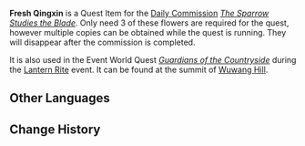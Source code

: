{{Item Infobox
|id           = 100753
|image        = Item Qingxin.png
|type         = Quest Items
|description  = '''The Sparrow Studies the Blade:''' The freshest [[Qingxin]] you ever saw. Just bursting with scent when you picked it. It probably needs some further processing before it's ready to brew, though.

'''Guardians of the Countryside:''' A translucent white flower that only grows at the highest peaks. It eschews the warmth and moisture of the plains to gaze out afar from the solitary mountaintops.
|source1      = ''[[The Sparrow Studies the Blade]]''
|source2      = ''[[Guardians of the Countryside]]''}}
'''Fresh Qingxin''' is a Quest Item for the [[Daily Commission]] ''[[The Sparrow Studies the Blade]]''. Only need 3 of these flowers are required for the quest, however multiple copies can be obtained while the quest is running. They will disappear after the commission is completed.

It is also used in the Event World Quest ''[[Guardians of the Countryside]]'' during the [[Lantern Rite]] event. It can be found at the summit of [[Wuwang Hill]].

==Other Languages==
{{Other Languages|default_hidden = 1
|en      = Fresh Qingxin
|zhs     = 新鲜的清心
|zhs_rm  = Xīnxiān de Qīngxīn
|zht     = 新鮮的清心
|zht_rm  = Xīnxiān de Qīngxīn
|ja      = 新鮮な清心
|ja_rm   = Shinsen na Seishin
|ko      = 신선한 청심
|ko_rm   = 
|es      = Flor chingxin fresca
|fr      = Fleur de Qingxin fraîche
|ru      = Свежий цветок цинсинь
|th      = ดอก Qingxin สด ๆ
|th_rm   = Dok Qingxin Sot-Sot
|vi      = Thanh Tâm Tươi Ngon
|de      = Frischer Qingxin
|id      = Qingxin Segar
|pt      = Qingxin Fresca
}}

==Change History==
{{Change History|1.0}}